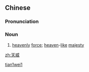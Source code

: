 ==Chinese==
{{zh-forms}}

===Pronunciation===
{{zh-pron
|m=tiānwēi
|cat=n
}}

===Noun===
{{zh-noun}}

# {{lb|zh|literary}} [[heavenly]] [[force]]; [[heaven]]-[[like]] [[majesty]]

[[Category:Mandarin literary terms|tian1wei1]]

[[zh:天威]]